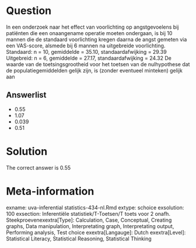 Question
========

In een onderzoek naar het effect van voorlichting op angstgevoelens bij patiënten die een onaangename operatie moeten ondergaan, is bij 10 mannen die de standaard voorlichting kregen daarna de angst gemeten via een VAS-score, alsmede bij 6 mannen na uitgebreide voorlichting.
Standaard: n = 10, gemiddelde = 35.10, standaardafwijking = 29.39
Uitgebreid: n = 6, gemiddelde = 27.17, standaardafwijking = 24.32
De waarde van de toetsingsgrootheid voor het toetsen van de nulhypothese dat de populatiegemiddelden gelijk zijn, is (zonder eventueel minteken) gelijk aan 

Answerlist
----------
* 0.55
* 1.07
* 0.039
* 0.51

Solution
========

The correct answer is  0.55 

Meta-information
================
exname: uva-inferential statistics-434-nl.Rmd 
extype: schoice 
exsolution: 100 
exsection: Inferentiële statistiek/T-Toetsen/T toets voor 2 onafh. Steekproevenexextra[Type]: Calculation, Case, Conceptual, Creating graphs, Data manipulation, Interpretating graph, Interpretating output, Performing analysis, Test choice 
exextra[Langauge]: Dutch 
exextra[Level]: Statistical Literacy, Statistical Reasoning, Statistical Thinking 
